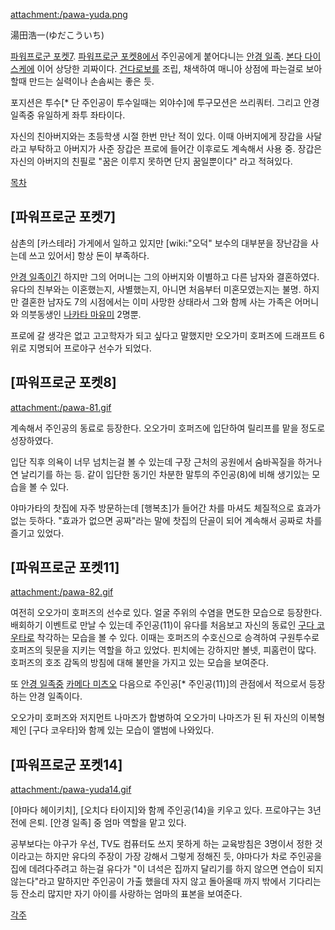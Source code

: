 attachment:/pawa-yuda.png

湯田浩一(ゆだこういち)

[[파워프로군 포켓7]]. [[파워프로군 포켓8]]에서 주인공에게 붙어다니는 [[안경 일족]]. [[본다 다이스케]]에 이어 상당한 괴짜이다. [[건다로보]]를 조립, 채색하여 매니아 상점에 파는걸로 보아할때 만드는 실력이나 손솜씨는 좋은 듯.

포지션은 투수[* 단 주인공이 투수일때는 외야수]에 투구모션은 쓰리쿼터. 그리고 안경 일족중 유일하게 좌투 좌타이다.

자신의 친아버지와는 초등학생 시절 한번 만난 적이 있다. 이때 아버지에게 장갑을 사달라고 부탁하고 아버지가 사준 장갑은 프로에 들어간 이후로도 계속해서 사용 중. 장갑은 자신의 아버지의 친필로 "꿈은 이루지 못하면 단지 꿈일뿐이다" 라고 적혀있다.


[[목차]]

== [파워프로군 포켓7] ==
삼촌의 [카스테라] 가게에서 일하고 있지만 [wiki:"오덕" 보수의 대부분을 장난감을 사는데 쓰고 있어서] 항상 돈이 부족하다.

[[안경 일족]]이긴 하지만 그의 어머니는 그의 아버지와 이별하고 다른 남자와 결혼하였다. 유다의 친부와는 이혼했는지, 사별했는지, 아니면 처음부터 미혼모였는지는 불명. 하지만 결혼한 남자도 7의 시점에서는 이미 사망한 상태라서 그와 함께 사는 가족은 어머니와 의붓동생인 [[나카타 마유미]] 2명뿐.

프로에 갈 생각은 없고 고고학자가 되고 싶다고 말했지만 오오가미 호퍼즈에 드래프트 6위로 지명되어 프로야구 선수가 되었다.

== [파워프로군 포켓8] ==
attachment:/pawa-81.gif

계속해서 주인공의 동료로 등장한다. 오오가미 호퍼즈에 입단하여 릴리프를 맡을 정도로 성장하였다.

입단 직후 의욕이 너무 넘치는걸 볼 수 있는데 구장 근처의 공원에서 숨바꼭질을 하거나 연 날리기를 하는 등. 같이 입단한 동기인 차분한 말투의 주인공(8)에 비해 생기있는 모습을 볼 수 있다.

야마가타의 찻집에 자주 방문하는데 [행복초]가 들어간 차를 마셔도 체질적으로 효과가 없는 듯하다. "효과가 없으면 공짜"라는 말에 찻집의 단골이 되어 계속해서 공짜로 차를 즐기고 있었다.

== [파워프로군 포켓11] ==
attachment:/pawa-82.gif

여전히 오오가미 호퍼즈의 선수로 있다. 얼굴 주위의 수염을 면도한 모습으로 등장한다. 배회하기 이벤트로 만날 수 있는데 주인공(11)이 유다를 처음보고 자신의 동료인 [[구다 코우타]]로 착각하는 모습을 볼 수 있다. 이때는 호퍼즈의 수호신으로 승격하여 구원투수로 호퍼즈의 뒷문을 지키는 역할을 하고 있었다. 핀치에는 강하지만 볼넷, 피홈런이 많다. 호퍼즈의 호조 감독의 방침에 대해 불만을 가지고 있는 모습을 보여준다.

또 [[안경 일족]]중 [[카메다 미츠오]] 다음으로 주인공[* 주인공(11)]의 관점에서 적으로서 등장하는 안경 일족이다.

오오가미 호퍼즈와 저지먼트 나마즈가 합병하여 오오가미 나마즈가 된 뒤 자신의 이복형제인 [구다 코우타]와 함께 있는 모습이 앨범에 나와있다.

== [파워프로군 포켓14] ==
attachment:/pawa-yuda14.gif

[야마다 헤이키치], [오치다 타이지]와 함께 주인공(14)을 키우고 있다. 프로야구는 3년 전에 은퇴. [안경 일족] 중 엄마 역할을 맡고 있다.

공부보다는 야구가 우선, TV도 컴퓨터도 쓰지 못하게 하는 교육방침은 3명이서 정한 것이라고는 하지만 유다의 주장이 가장 강해서 그렇게 정해진 듯, 야마다가 차로 주인공을 집에 데려다주려고 하는걸 유다가 "이 녀석은 집까지 달리기를 하지 않으면 연습이 되지 않는다"라고 말하지만 주인공이 가출 했을데 자지 않고 돌아올때 까지 밖에서 기다리는 등 잔소리 많지만 자기 아이를 사랑하는 엄마의 표본을 보여준다.
 


[[각주]]
